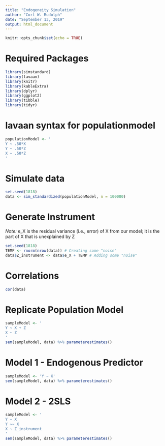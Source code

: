```yaml
---
title: "Endogeneity Simulation"
author: "Cort W. Rudolph"
date: "September 13, 2019"
output: html_document
---
```


```r
knitr::opts_chunk$set(echo = TRUE)
```

# Required Packages
```r
library(simstandard)
library(lavaan)
library(knitr)
library(kableExtra)
library(dplyr)
library(ggplot2)
library(tibble)
library(tidyr)
```

# lavaan syntax for populationmodel
```r
populationModel <- '
Y ~ .50*X
Y ~ .50*Z
X ~ .50*Z
'
```

# Simulate data
```r
set.seed(1818)
data <- sim_standardized(populationModel, n = 100000)
```

# Generate Instrument
*Note:* e_X is the residual variance (i.e., error) of X from our model; it is the part of X that is unexplained  by Z
```r
set.seed(1818)
TEMP <- rnorm(nrow(data)) # Creating some "noise"
data$Z_instrument <- data$e_X + TEMP # Adding some "noise"
```

# Correlations
```r
cor(data)
```

# Replicate Population Model
```r
sampleModel <- '
Y ~ X + Z
X ~ Z
'
sem(sampleModel, data) %>% parameterestimates()
```

# Model 1 - Endogenous Predictor
```r
sampleModel <- 'Y ~ X'
sem(sampleModel, data) %>% parameterestimates()
```

# Model 2 - 2SLS
```r
sampleModel <- '
Y ~ X
Y ~~ X
X ~ Z_instrument
'
sem(sampleModel, data) %>% parameterestimates()
```


















































